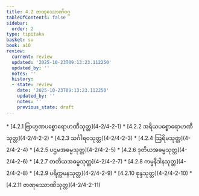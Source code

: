 ```yaml
---
title: 4.2 ဇာဏုဿောဏိဝဂ္ဂ
tableOfContents: false
sidebar:
  order: 2
type: tipitaka
basket: su
book: a10
review:
  current: review
  updated: '2025-10-23T09:13:23.112250'
  updated_by: ''
  notes: ''
  history:
  - state: review
    date: '2025-10-23T09:13:23.112250'
    updated_by: ''
    notes: ''
    previous_state: draft
---
```



<ReviewStatus review={frontmatter.review} showDetails={true} />

<HypothesisAnnotation frontmatter={frontmatter} />

<DynamicBreadcrumb />



<TableOfContents book="a10" section="4.2">
* [4.2.1 ဗြာဟ္မဏပစ္စောရောဟဏီသုတ္တ](4-2/4-2-1)
* [4.2.2 အရိယပစ္စောရောဟဏီသုတ္တ](4-2/4-2-2)
* [4.2.3 သင်္ဂါရဝသုတ္တ](4-2/4-2-3)
* [4.2.4 ဩရိမသုတ္တ](4-2/4-2-4)
* [4.2.5 ပဌမအဓမ္မသုတ္တ](4-2/4-2-5)
* [4.2.6 ဒုတိယအဓမ္မသုတ္တ](4-2/4-2-6)
* [4.2.7 တတိယအဓမ္မသုတ္တ](4-2/4-2-7)
* [4.2.8 ကမ္မနိဒါနသုတ္တ](4-2/4-2-8)
* [4.2.9 ပရိက္ကမနသုတ္တ](4-2/4-2-9)
* [4.2.10 စုန္ဒသုတ္တ](4-2/4-2-10)
* [4.2.11 ဇာဏုဿောဏိသုတ္တ](4-2/4-2-11)
</TableOfContents>